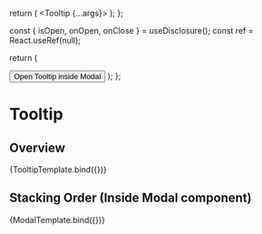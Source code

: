 

<Meta title="Components/Overlay/Tooltip" component={Tooltip} />

  return (
    <Tooltip {...args}>
      <TooltipIcon />
    </Tooltip>
  );
};

  const { isOpen, onOpen, onClose } = useDisclosure();
  const ref = React.useRef(null);

return (

<Box>
  <Button onClick={onOpen}>Open Tooltip inside Modal</Button>
  <Modal isOpen={isOpen} onClose={onClose}>
    <Box ref={ref}>
      <Tooltip {...args} containerRef={ref}>
        <TooltipIcon />
      </Tooltip>
    </Box>
  </Modal>
</Box>
); };

# Tooltip

## Overview

<Canvas>
  <Story
    name="Tooltip"
    args={{
      label: 'I am a tooltip text',
      placement: 'auto',
    }}
    argTypes={{
      placement: {
        options: [
          'auto',
          'auto-start',
          'auto-end',
          'top',
          'bottom',
          'right',
          'left',
          'top-start',
          'top-end',
          'bottom-start',
          'bottom-end',
        ],
        control: 'select',
      },
    }}
  >
    {TooltipTemplate.bind({})}
  </Story>
</Canvas>

## Stacking Order (Inside Modal component)

<Canvas>
  <Story
    name="Override Stacking Order"
    args={{
      label: 'I am a tooltip in the modal',
      placement: 'auto',
    }}
  >
    {ModalTemplate.bind({})}
  </Story>
</Canvas>
